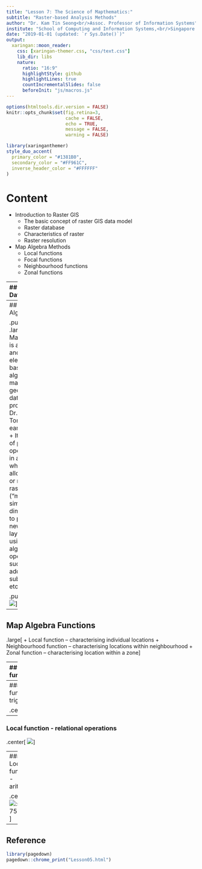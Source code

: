 ```yaml
---
title: "Lesson 7: The Science of Mapthematics:"
subtitle: "Raster-based Analysis Methods"  
author: "Dr. Kam Tin Seong<br/>Assoc. Professor of Information Systems"
institute: "School of Computing and Information Systems,<br/>Singapore Management University"
date: "2019-01-01 (updated: `r Sys.Date()`)"
output:
  xaringan::moon_reader:
    css: [xaringan-themer.css, "css/text.css"]
    lib_dir: libs
    nature:
      ratio: "16:9"
      highlightStyle: github
      highlightLines: true
      countIncrementalSlides: false
      beforeInit: "js/macros.js"
---
```


```r
options(htmltools.dir.version = FALSE)
knitr::opts_chunk$set(fig.retina=3,
                      cache = FALSE,
                      echo = TRUE,
                      message = FALSE, 
                      warning = FALSE)
```

```r
library(xaringanthemer)
style_duo_accent(
  primary_color = "#1381B0",
  secondary_color = "#FF961C",
  inverse_header_color = "#FFFFFF"
)
```

# Content

+ Introduction to Raster GIS
  + The basic concept of raster GIS data model
  + Raster database
  + Characteristics of raster
  + Raster resolution
+ Map Algebra Methods
  + Local functions
  + Focal functions
  + Neighbourhood functions
  + Zonal functions

---
## Raster Database

.large[
+ All raster formats are basically the same 
  + Cells organized in a matrix of rows and columns
  + Content is more important than format: data or picture?
]

.center[
![:scale 55%](img/image1.jpg)
]

---
## Map Algebra

.pull-left[
.large[
+ Map algebra is a simple and an elegant set based algebra for manipulating geographic data, proposed by Dr. Dana Tomlin in the early 1980s. 
+ It is a set of primitive operations in a GIS which allows two or more raster layers ("maps") of similar dimensions to produce a new raster layer (map) using algebraic operations such as addition, subtraction etc.
]]

.pull-right[
![](img/image2.jpg)
]

---
## Map Algebra Functions

.large[
+ Local function – characterising individual locations
+ Neighbourhood function – characterising locations within neighbourhood
+ Zonal function – characterising location within a zone
]

---
## Local function

.pull-left[
.larg[
+ Local functions use only the data in a single cell to calculate an output value.
+ Potential operators fall into six categories:
  + trigonometric (i.e. sine, cosine, tangent, arcsine)
  + transformation (i.e. sqrt, exp, log) 
  + relational operations (>, <, =) 
  + statistical (i.e. mean, median, mode)
  + arithmetic (i.e. absolute value of x)
]]

.pull-right[
![](img/image3.jpg)
]

---
### Local function - trigonometric

.center[
![](img/image4.jpg)
]

---
### Local function - relational operations 

.center[
![](img/image5.jpg)
]

---
### Local function - arithmetic

.center[
![:scale 75%](img/image6.jpg)
]



---
## Reference




```r
library(pagedown)
pagedown::chrome_print("Lesson05.html")
```